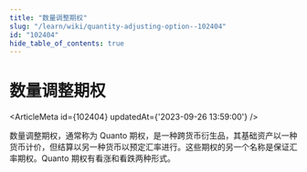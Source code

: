 ```yaml
---
title: "数量调整期权"
slug: "/learn/wiki/quantity-adjusting-option--102404"
id: "102404"
hide_table_of_contents: true
---
```



# 数量调整期权

<ArticleMeta id={102404} updatedAt={'2023-09-26 13:59:00'} />
<div className='border-solid border-b border-t-0 my-4 border-[var(--ifm-color-gray-300)]' />

数量调整期权，通常称为 Quanto 期权，是一种跨货币衍生品，其基础资产以一种货币计价，但结算以另一种货币以预定汇率进行。这些期权的另一个名称是保证汇率期权。Quanto 期权有看涨和看跌两种形式。
